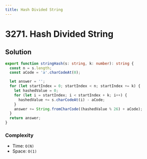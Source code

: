 ```yaml
---
title: Hash Divided String
---
```


# 3271. Hash Divided String

<Badges>
  <LevelBadge level="medium" />
</Badges>

## Solution

```typescript filename="solution.ts" copy
export function stringHash(s: string, k: number): string {
  const n = s.length;
  const aCode = 'a'.charCodeAt(0);

  let answer = '';
  for (let startIndex = 0; startIndex < n; startIndex += k) {
    let hashedValue = 0;
    for (let i = startIndex; i < startIndex + k; i++) {
      hashedValue += s.charCodeAt(i) - aCode;
    }
    answer += String.fromCharCode((hashedValue % 26) + aCode);
  }
  return answer;
}
```

### Complexity

- Time: `O(N)`
- Space: `O(1)`

<ProblemLink
  codingSite="leetcode"
  href="https://leetcode.com/problems/hash-divided-string"
  title="Hash Divided String"
/>
